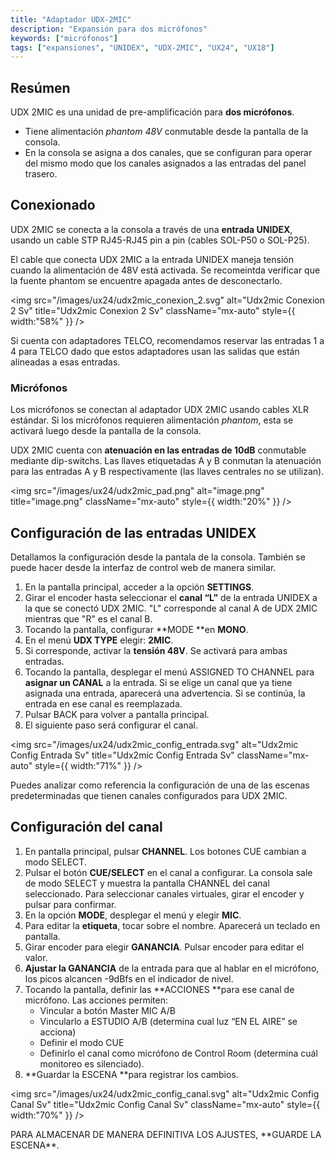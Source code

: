 ```yaml
---
title: "Adaptador UDX-2MIC"
description: "Expansión para dos micrófonos"
keywords: ["micrófonos"]
tags: ["expansiones", "UNIDEX", "UDX-2MIC", "UX24", "UX18"]
---
```


## Resúmen

UDX 2MIC es una unidad de pre-amplificación para **dos micrófonos**.

- Tiene alimentación _phantom 48V_ conmutable desde la pantalla de la consola.
- En la consola se asigna a dos canales, que se configuran para operar del mismo modo que los canales asignados a las entradas del panel trasero.

## Conexionado

UDX 2MIC se conecta a la consola a través de una **entrada UNIDEX**, usando un cable STP RJ45-RJ45  pin a pin (cables SOL-P50 o SOL-P25).

<Danger>
  El cable que conecta UDX 2MIC a la entrada UNIDEX maneja tensión cuando la alimentación de 48V está activada. Se recomeintda verificar que la fuente phantom se encuentre apagada antes de desconectarlo.
</Danger>

<img
  src="/images/ux24/udx2mic_conexion_2.svg"
  alt="Udx2mic Conexion 2 Sv"
  title="Udx2mic Conexion 2 Sv"
  className="mx-auto"
  style={{ width:"58%" }}
/>

<Warning>
  Si cuenta con adaptadores TELCO, recomendamos reservar las entradas 1 a 4 para TELCO dado que estos adaptadores usan las salidas que están alineadas a esas entradas.
</Warning>

### Micrófonos

Los micrófonos se conectan al adaptador UDX 2MIC usando cables XLR estándar. Si los micrófonos requieren alimentación _phantom_, esta se activará luego desde la pantalla de la consola.

UDX 2MIC cuenta con **atenuación en las entradas de 10dB** conmutable mediante dip-switchs. Las llaves etiquetadas A y B conmutan la atenuación para las entradas A y B respectivamente (las llaves centrales no se utilizan).

<img
  src="/images/ux24/udx2mic_pad.png"
  alt="image.png"
  title="image.png"
  className="mx-auto"
  style={{ width:"20%" }}
/>

## Configuración de las entradas UNIDEX

Detallamos la configuración desde la pantala de la consola. También se puede hacer desde la interfaz de control web de manera similar.

1. En la pantalla principal, acceder a la opción **SETTINGS**.
2. Girar el encoder hasta seleccionar el **canal “L”** de la entrada UNIDEX a la que se conectó UDX 2MIC. "L" corresponde al canal A de UDX 2MIC mientras que "R" es el canal B.
3. Tocando la pantalla, configurar \*\*MODE \*\*en **MONO**.
4. En el menú **UDX TYPE** elegir: **2MIC**.
5. Si corresponde, activar la **tensión 48V**. Se activará para ambas entradas.
6. Tocando la pantalla, desplegar el menú ASSIGNED TO CHANNEL para **asignar un CANAL** a la entrada. Si se elige un canal que ya tiene asignada una entrada, aparecerá una advertencia. Si se continúa, la entrada en ese canal es reemplazada.
7. Pulsar BACK para volver a pantalla principal.
8. El siguiente paso será configurar el canal.

<img
  src="/images/ux24/udx2mic_config_entrada.svg"
  alt="Udx2mic Config Entrada Sv"
  title="Udx2mic Config Entrada Sv"
  className="mx-auto"
  style={{ width:"71%" }}
/>

<Tip>
  Puedes analizar como referencia la configuración de una de las escenas predeterminadas que tienen canales configurados para UDX 2MIC.
</Tip>

## Configuración del canal

1. En pantalla principal, pulsar **CHANNEL**. Los botones CUE cambian a modo SELECT.
2. Pulsar el botón **CUE/SELECT** en el canal a configurar. La consola sale de modo SELECT y muestra la pantalla CHANNEL del canal seleccionado. Para seleccionar canales virtuales, girar el encoder y pulsar para confirmar.
3. En la opción **MODE**, desplegar el menú y elegir **MIC**.
4. Para editar la **etiqueta**, tocar sobre el nombre. Aparecerá un teclado en pantalla.
5. Girar encoder para elegir **GANANCIA**. Pulsar encoder para editar el valor.
6. **Ajustar la GANANCIA** de la entrada para que al hablar en el micrófono, los picos alcancen -9dBfs en el indicador de nivel.
7. Tocando la pantalla, definir las \*\*ACCIONES \*\*para ese canal de micrófono. Las acciones permiten:
   - Vincular a botón Master MIC A/B
   - Vincularlo a ESTUDIO A/B (determina cual luz “EN EL AIRE” se acciona)
   - Definir el modo CUE
   - Definirlo el canal como micrófono de Control Room (determina cuál monitoreo es silenciado).
8. \*\*Guardar la ESCENA \*\*para registrar los cambios.

<img
  src="/images/ux24/udx2mic_config_canal.svg"
  alt="Udx2mic Config Canal Sv"
  title="Udx2mic Config Canal Sv"
  className="mx-auto"
  style={{ width:"70%" }}
/>

<Warning>
  PARA ALMACENAR DE MANERA DEFINITIVA LOS AJUSTES, **GUARDE LA ESCENA**.
</Warning>